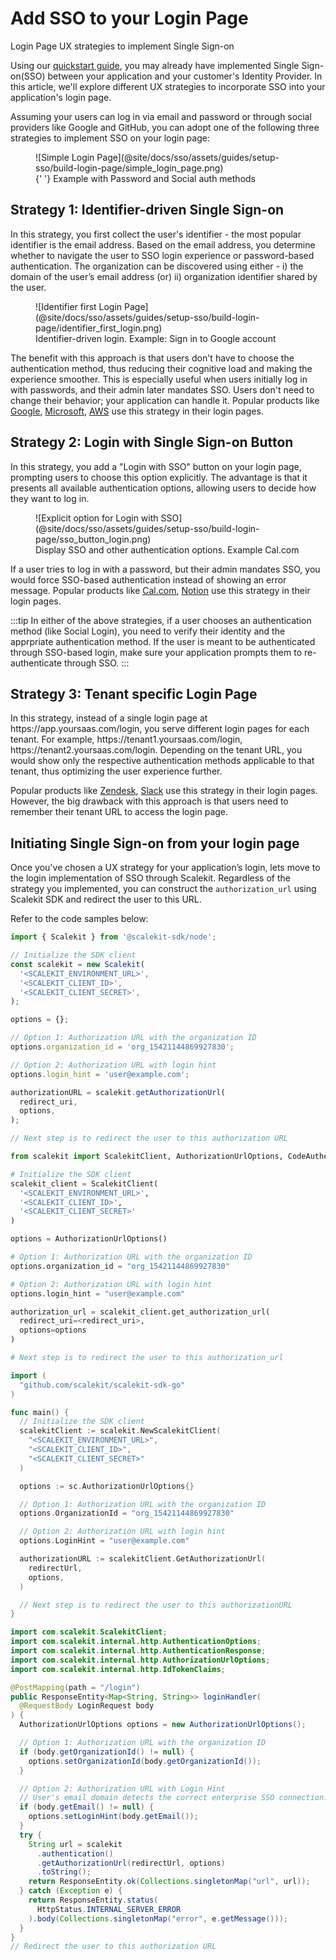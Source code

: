 # Add SSO to your Login Page

<Subtitle>
  Login Page UX strategies to implement Single Sign-on
</Subtitle>

Using our [quickstart guide](/sso/quickstart), you may already have implemented Single Sign-on(SSO) between your application and your customer's Identity Provider. In this article, we'll explore different UX strategies to incorporate SSO into your application's login page.

Assuming your users can log in via email and password or through social providers like Google and GitHub, you can adopt one of the following three strategies to implement SSO on your login page:

<figure className="width-50">
  ![Simple Login
  Page](@site/docs/sso/assets/guides/setup-sso/build-login-page/simple_login_page.png)
  <figcaption>
    {' '}
    Example with Password and Social auth methods
  </figcaption>
</figure>

## Strategy 1: Identifier-driven Single Sign-on

In this strategy, you first collect the user's identifier - the most popular identifier is the email address. Based on the email address, you determine whether to navigate the user to SSO login experience or password-based authentication. The organization can be discovered using either -
i) the domain of the user’s email address (or)
ii) organization identifier shared by the user.

<figure>
  ![Identifier first Login
  Page](@site/docs/sso/assets/guides/setup-sso/build-login-page/identifier_first_login.png)
  <figcaption>
    Identifier-driven login. Example: Sign in to Google account
  </figcaption>
</figure>

The benefit with this approach is that users don't have to choose the authentication method, thus reducing their cognitive load and making the experience smoother.
This is especially useful when users initially log in with passwords, and their admin later mandates SSO. Users don't need to change their behavior; your application can handle it. Popular products like [Google](https://accounts.google.com), [Microsoft](https://login.microsoftonline.com), [AWS](https://console.aws.amazon.com/console/) use this strategy in their login pages.

## Strategy 2: Login with Single Sign-on Button

In this strategy, you add a "Login with SSO" button on your login page, prompting users to choose this option explicitly. The advantage is that it presents all available authentication options, allowing users to decide how they want to log in.

<figure className="width-50">
  ![Explicit option for Login with
  SSO](@site/docs/sso/assets/guides/setup-sso/build-login-page/sso_button_login.png)
  <figcaption>
    Display SSO and other authentication options. Example Cal.com
  </figcaption>
</figure>

If a user tries to log in with a password, but their admin mandates SSO, you would force SSO-based authentication instead of showing an error message. Popular products like [Cal.com](https://app.cal.com/auth/login), [Notion](https://www.notion.so/login) use this strategy in their login pages.

:::tip
In either of the above strategies, if a user chooses an authentication method (like Social Login), you need to verify their identity and the apprpriate authentication method. If the user is meant to be authenticated through SSO-based login, make sure your application prompts them to re-authenticate through SSO.
:::

## Strategy 3: Tenant specific Login Page

In this strategy, instead of a single login page at https:<span></span>//app.yoursaas.com/login, you serve different login pages for each tenant. For example, https://<span></span>tenant1.yoursaas.com/login, https://<span></span>tenant2.yoursaas.com/login. Depending on the tenant URL, you would show only the respective authentication methods applicable to that tenant, thus optimizing the user experience further.

Popular products like [Zendesk](https://www.zendesk.com/in/login/), [Slack](https://scalekit.slack.com/) use this strategy in their login pages. However, the big drawback with this approach is that users need to remember their tenant URL to access the login page.

## Initiating Single Sign-on from your login page

Once you've chosen a UX strategy for your application’s login, lets move to the login implementation of SSO through Scalekit. Regardless of the strategy you implemented, you can construct the `authorization_url` using Scalekit SDK and redirect the user to this URL.

Refer to the code samples below:

<Tabs groupId="tech-stack" queryString>
<TabItem value="nodejs" label="Node.js">

```javascript showLineNumbers
import { Scalekit } from '@scalekit-sdk/node';

// Initialize the SDK client
const scalekit = new Scalekit(
  '<SCALEKIT_ENVIRONMENT_URL>',
  '<SCALEKIT_CLIENT_ID>',
  '<SCALEKIT_CLIENT_SECRET>',
);

options = {};

// Option 1: Authorization URL with the organization ID
options.organization_id = 'org_15421144869927830';

// Option 2: Authorization URL with login hint
options.login_hint = 'user@example.com';

authorizationURL = scalekit.getAuthorizationUrl(
  redirect_uri,
  options,
);

// Next step is to redirect the user to this authorization URL
```

</TabItem>
<TabItem value="py" label="Python">

```python showLineNumbers
from scalekit import ScalekitClient, AuthorizationUrlOptions, CodeAuthenticationOptions

# Initialize the SDK client
scalekit_client = ScalekitClient(
  '<SCALEKIT_ENVIRONMENT_URL>',
  '<SCALEKIT_CLIENT_ID>',
  '<SCALEKIT_CLIENT_SECRET>'
)

options = AuthorizationUrlOptions()

# Option 1: Authorization URL with the organization ID
options.organization_id = "org_15421144869927830"

# Option 2: Authorization URL with login hint
options.login_hint = "user@example.com"

authorization_url = scalekit_client.get_authorization_url(
  redirect_uri=<redirect_uri>,
  options=options
)

# Next step is to redirect the user to this authorization_url
```

</TabItem>
<TabItem value="golang" label="Go">

```go showLineNumbers
import (
  "github.com/scalekit/scalekit-sdk-go"
)

func main() {
  // Initialize the SDK client
  scalekitClient := scalekit.NewScalekitClient(
    "<SCALEKIT_ENVIRONMENT_URL>",
    "<SCALEKIT_CLIENT_ID>",
    "<SCALEKIT_CLIENT_SECRET>"
  )

  options := sc.AuthorizationUrlOptions{}

  // Option 1: Authorization URL with the organization ID
  options.OrganizationId = "org_15421144869927830"

  // Option 2: Authorization URL with login hint
  options.LoginHint = "user@example.com"

  authorizationURL := scalekitClient.GetAuthorizationUrl(
    redirectUrl,
    options,
  )

  // Next step is to redirect the user to this authorizationURL
}
```

</TabItem>

<TabItem value="java" label="Java">

```java showLineNumbers
import com.scalekit.ScalekitClient;
import com.scalekit.internal.http.AuthenticationOptions;
import com.scalekit.internal.http.AuthenticationResponse;
import com.scalekit.internal.http.AuthorizationUrlOptions;
import com.scalekit.internal.http.IdTokenClaims;

@PostMapping(path = "/login")
public ResponseEntity<Map<String, String>> loginHandler(
  @RequestBody LoginRequest body
) {
  AuthorizationUrlOptions options = new AuthorizationUrlOptions();

  // Option 1: Authorization URL with the organization ID
  if (body.getOrganizationId() != null) {
    options.setOrganizationId(body.getOrganizationId());
  }

  // Option 2: Authorization URL with Login Hint
  // User's email domain detects the correct enterprise SSO connection.
  if (body.getEmail() != null) {
    options.setLoginHint(body.getEmail());
  }
  try {
    String url = scalekit
      .authentication()
      .getAuthorizationUrl(redirectUrl, options)
      .toString();
    return ResponseEntity.ok(Collections.singletonMap("url", url));
  } catch (Exception e) {
    return ResponseEntity.status(
      HttpStatus.INTERNAL_SERVER_ERROR
    ).body(Collections.singletonMap("error", e.getMessage()));
  }
}
// Redirect the user to this authorization URL

```

</TabItem>
</Tabs>
